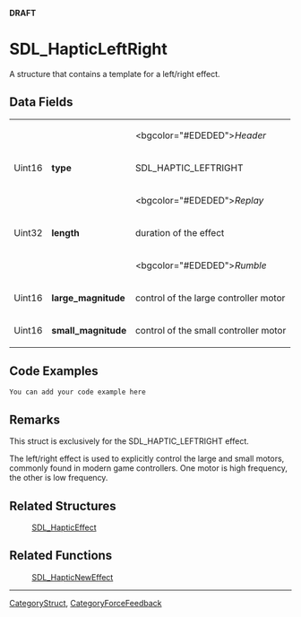 <span color="red">'''DRAFT'''</span>

<!-- #*^*^*^*^*See http://wiki.libsdl.org/moin.cgi/SGStructures for details on editing this page*^*^*^*^* -->


= SDL_HapticLeftRight =
A structure that contains a template for a left/right effect.




== Data Fields ==
{|
|
|
|<bgcolor="#EDEDED">''Header''
|-
|Uint16
|'''type'''
|SDL_HAPTIC_LEFTRIGHT
|-
|
|
|<bgcolor="#EDEDED">''Replay''
|-
|Uint32
|'''length'''
|duration of the effect
|-
|
|
|<bgcolor="#EDEDED">''Rumble''
|-
|Uint16
|'''large_magnitude'''
|control of the large controller motor
|-
|Uint16
|'''small_magnitude'''
|control of the small controller motor
|}


== Code Examples ==
<syntaxhighlight lang='c++'>
You can add your code example here
</syntaxhighlight>

<!-- #Leave this section as-is unless you have a code example to put in.  In that case, replace You can add your code example here with your code example following the Style Guide instructions.  Leave the rest of the markup alone and delete this comment. -->


== Remarks ==
This struct is exclusively for the SDL_HAPTIC_LEFTRIGHT effect.

The left/right effect is used to explicitly control the large and small motors, commonly found in modern game controllers. One motor is high frequency, the other is low frequency.


== Related Structures ==
:[[SDL_HapticEffect]]

== Related Functions ==
:[[SDL_HapticNewEffect]]

----
[[CategoryStruct]], [[CategoryForceFeedback]]
<!-- #See the Style Guide for instructions on editing the footer. -->
